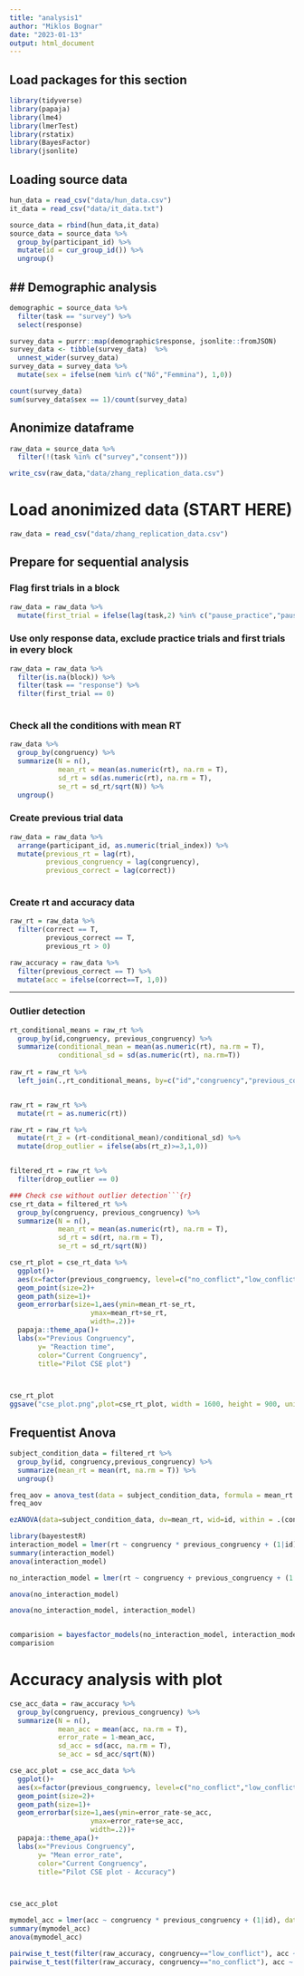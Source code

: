 ```yaml
---
title: "analysis1"
author: "Miklos Bognar"
date: "2023-01-13"
output: html_document
---
```


## Load packages for this section
```r
library(tidyverse)
library(papaja)
library(lme4)
library(lmerTest)
library(rstatix)
library(BayesFactor)
library(jsonlite)
```

## Loading source data
```r
hun_data = read_csv("data/hun_data.csv")
it_data = read_csv("data/it_data.txt")

source_data = rbind(hun_data,it_data)
source_data = source_data %>% 
  group_by(participant_id) %>% 
  mutate(id = cur_group_id()) %>% 
  ungroup()


```


## Demographic analysis
---------------------------
```r

demographic = source_data %>% 
  filter(task == "survey") %>% 
  select(response) 

survey_data = purrr::map(demographic$response, jsonlite::fromJSON)
survey_data <- tibble(survey_data)  %>% 
  unnest_wider(survey_data)
survey_data = survey_data %>%
  mutate(sex = ifelse(nem %in% c("Nő","Femmina"), 1,0))

count(survey_data)
sum(survey_data$sex == 1)/count(survey_data)
```
## Anonimize dataframe
```r
raw_data = source_data %>% 
  filter(!(task %in% c("survey","consent")))

write_csv(raw_data,"data/zhang_replication_data.csv")
```

# Load anonimized data (START HERE)
```r
raw_data = read_csv("data/zhang_replication_data.csv")
```

## Prepare for sequential analysis
### Flag first trials in a block
```r
raw_data = raw_data %>% 
  mutate(first_trial = ifelse(lag(task,2) %in% c("pause_practice","pause"),1,0))
```

### Use only response data, exclude practice trials and first trials in every block
```r
raw_data = raw_data %>%
  filter(is.na(block)) %>%
  filter(task == "response") %>% 
  filter(first_trial == 0)
  

```

### Check all the conditions with mean RT
```r
raw_data %>% 
  group_by(congruency) %>% 
  summarize(N = n(),
            mean_rt = mean(as.numeric(rt), na.rm = T),
            sd_rt = sd(as.numeric(rt), na.rm = T),
            se_rt = sd_rt/sqrt(N)) %>% 
  ungroup()
```

### Create previous trial data
```r
raw_data = raw_data %>% 
  arrange(participant_id, as.numeric(trial_index)) %>% 
  mutate(previous_rt = lag(rt),
         previous_congruency = lag(congruency),
         previous_correct = lag(correct))
  
```

### Create rt and accuracy data
```r
raw_rt = raw_data %>% 
  filter(correct == T,
         previous_correct == T,
         previous_rt > 0)
```

```r
raw_accuracy = raw_data %>% 
  filter(previous_correct == T) %>% 
  mutate(acc = ifelse(correct==T, 1,0))
```
--------------------
### Outlier detection
```r
rt_conditional_means = raw_rt %>% 
  group_by(id,congruency, previous_congruency) %>% 
  summarize(conditional_mean = mean(as.numeric(rt), na.rm = T),
            conditional_sd = sd(as.numeric(rt), na.rm=T))
  
raw_rt = raw_rt %>% 
  left_join(.,rt_conditional_means, by=c("id","congruency","previous_congruency"))


raw_rt = raw_rt %>% 
  mutate(rt = as.numeric(rt))

raw_rt = raw_rt %>% 
  mutate(rt_z = (rt-conditional_mean)/conditional_sd) %>% 
  mutate(drop_outlier = ifelse(abs(rt_z)>=3,1,0))


filtered_rt = raw_rt %>% 
  filter(drop_outlier == 0)
```



```r
### Check cse without outlier detection```{r}
cse_rt_data = filtered_rt %>% 
  group_by(congruency, previous_congruency) %>% 
  summarize(N = n(),
            mean_rt = mean(as.numeric(rt), na.rm = T),
            sd_rt = sd(rt, na.rm = T),
            se_rt = sd_rt/sqrt(N))
```

```r
cse_rt_plot = cse_rt_data %>% 
  ggplot()+
  aes(x=factor(previous_congruency, level=c("no_conflict","low_conflict", "high_conflict")), y=mean_rt, color=congruency, group=congruency)+
  geom_point(size=2)+
  geom_path(size=1)+
  geom_errorbar(size=1,aes(ymin=mean_rt-se_rt,
                    ymax=mean_rt+se_rt,
                    width=.2))+
  papaja::theme_apa()+
  labs(x="Previous Congruency",
       y= "Reaction time",
       color="Current Congruency",
       title="Pilot CSE plot")



cse_rt_plot
ggsave("cse_plot.png",plot=cse_rt_plot, width = 1600, height = 900, units = "px", dpi = 200)
```
## Frequentist Anova
```r
subject_condition_data = filtered_rt %>% 
  group_by(id, congruency,previous_congruency) %>% 
  summarize(mean_rt = mean(rt, na.rm = T)) %>% 
  ungroup()
```

```r
freq_aov = anova_test(data = subject_condition_data, formula = mean_rt ~ congruency * previous_congruency + Error(id/(congruency * previous_congruency)))
freq_aov
```


```r
ezANOVA(data=subject_condition_data, dv=mean_rt, wid=id, within = .(congruency,previous_congruency))
```



```r
library(bayestestR)
interaction_model = lmer(rt ~ congruency * previous_congruency + (1|id), data=filtered_rt)
summary(interaction_model)
anova(interaction_model)

no_interaction_model = lmer(rt ~ congruency + previous_congruency + (1|id), data=filtered_rt)

anova(no_interaction_model)

anova(no_interaction_model, interaction_model)


comparision = bayesfactor_models(no_interaction_model, interaction_model)
comparision
```
# Accuracy analysis with plot
```r
cse_acc_data = raw_accuracy %>% 
  group_by(congruency, previous_congruency) %>% 
  summarize(N = n(),
            mean_acc = mean(acc, na.rm = T),
            error_rate = 1-mean_acc,
            sd_acc = sd(acc, na.rm = T),
            se_acc = sd_acc/sqrt(N))
```
```r
cse_acc_plot = cse_acc_data %>% 
  ggplot()+
  aes(x=factor(previous_congruency, level=c("no_conflict","low_conflict","high_conflict")), y=error_rate, color=congruency, group=congruency)+
  geom_point(size=2)+
  geom_path(size=1)+
  geom_errorbar(size=1,aes(ymin=error_rate-se_acc,
                    ymax=error_rate+se_acc,
                    width=.2))+
  papaja::theme_apa()+
  labs(x="Previous Congruency",
       y= "Mean error_rate",
       color="Current Congruency",
       title="Pilot CSE plot - Accuracy")



cse_acc_plot
```
```r
mymodel_acc = lmer(acc ~ congruency * previous_congruency + (1|id), data=raw_accuracy)
summary(mymodel_acc)
anova(mymodel_acc)
```
```r
pairwise_t_test(filter(raw_accuracy, congruency=="low_conflict"), acc ~ previous_congruency, p.adjust.method = "bonferroni")
pairwise_t_test(filter(raw_accuracy, congruency=="no_conflict"), acc ~ previous_congruency, p.adjust.method = "bonferroni")
```